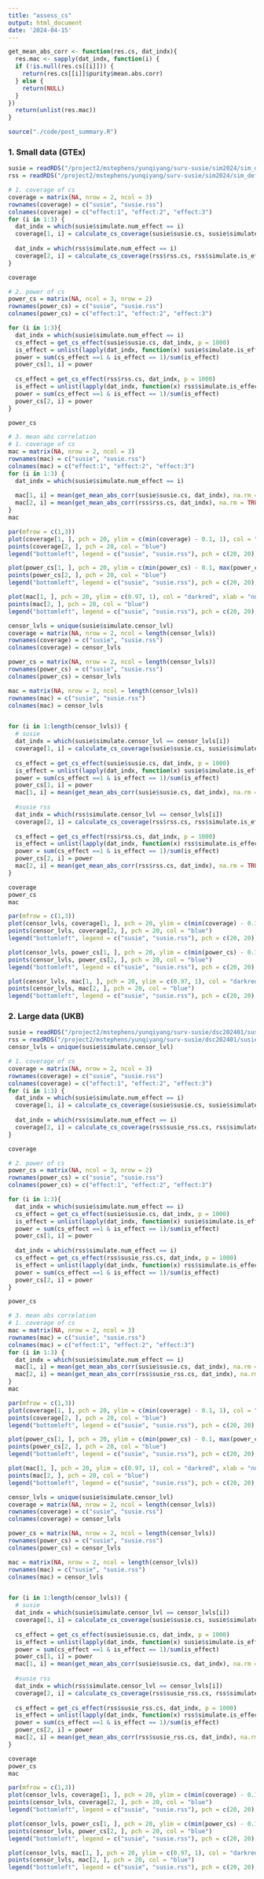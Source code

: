 ```yaml
---
title: "assess_cs"
output: html_document
date: '2024-04-15'
---
```


```r
get_mean_abs_corr <- function(res.cs, dat_indx){
  res.mac <- sapply(dat_indx, function(i) {
  if (!is.null(res.cs[[i]])) {
    return(res.cs[[i]]$purity$mean.abs.corr)
  } else {
    return(NULL)
  }
})
  return(unlist(res.mac))
}
```

```r
source("./code/post_summary.R")
```

### 1. Small data (GTEx)
```r
susie = readRDS("/project2/mstephens/yunqiyang/surv-susie/sim2024/sim_default_iter/susie.rds")
rss = readRDS("/project2/mstephens/yunqiyang/surv-susie/sim2024/sim_default_iter/rss.rds")
```

```r
# 1. coverage of cs
coverage = matrix(NA, nrow = 2, ncol = 3)
rownames(coverage) = c("susie", "susie.rss")
colnames(coverage) = c("effect:1", "effect:2", "effect:3")
for (i in 1:3) {
  dat_indx = which(susie$simulate.num_effect == i)
  coverage[1, i] = calculate_cs_coverage(susie$susie.cs, susie$simulate.is_effect, dat_indx)
  
  dat_indx = which(rss$simulate.num_effect == i)
  coverage[2, i] = calculate_cs_coverage(rss$rss.cs, rss$simulate.is_effect, dat_indx)
}

coverage

# 2. power of cs
power_cs = matrix(NA, ncol = 3, nrow = 2)
rownames(power_cs) = c("susie", "susie.rss")
colnames(power_cs) = c("effect:1", "effect:2", "effect:3")

for (i in 1:3){
  dat_indx = which(susie$simulate.num_effect == i)
  cs_effect = get_cs_effect(susie$susie.cs, dat_indx, p = 1000)
  is_effect = unlist(lapply(dat_indx, function(x) susie$simulate.is_effect[[x]]))
  power = sum(cs_effect ==1 & is_effect == 1)/sum(is_effect)
  power_cs[1, i] = power
  
  cs_effect = get_cs_effect(rss$rss.cs, dat_indx, p = 1000)
  is_effect = unlist(lapply(dat_indx, function(x) rss$simulate.is_effect[[x]]))
  power = sum(cs_effect ==1 & is_effect == 1)/sum(is_effect)
  power_cs[2, i] = power
}

power_cs

# 3. mean abs correlation
# 1. coverage of cs
mac = matrix(NA, nrow = 2, ncol = 3)
rownames(mac) = c("susie", "susie.rss")
colnames(mac) = c("effect:1", "effect:2", "effect:3")
for (i in 1:3) {
  dat_indx = which(susie$simulate.num_effect == i)
  
  mac[1, i] = mean(get_mean_abs_corr(susie$susie.cs, dat_indx), na.rm = TRUE)
  mac[2, i] = mean(get_mean_abs_corr(rss$rss.cs, dat_indx), na.rm = TRUE)
}
mac
```
```r
par(mfrow = c(1,3))
plot(coverage[1, ], pch = 20, ylim = c(min(coverage) - 0.1, 1), col = "darkred", xlab = "number of effect", ylab = "coverage")
points(coverage[2, ], pch = 20, col = "blue")
legend("bottomleft", legend = c("susie", "susie.rss"), pch = c(20, 20), col = c("darkred", "blue"))

plot(power_cs[1, ], pch = 20, ylim = c(min(power_cs) - 0.1, max(power_cs) + 0.1), col = "darkred", xlab = "number of effect", ylab = "power of cs")
points(power_cs[2, ], pch = 20, col = "blue")
legend("bottomleft", legend = c("susie", "susie.rss"), pch = c(20, 20), col = c("darkred", "blue"))

plot(mac[1, ], pch = 20, ylim = c(0.97, 1), col = "darkred", xlab = "number of effect", ylab = "mean absolute correlation")
points(mac[2, ], pch = 20, col = "blue")
legend("bottomleft", legend = c("susie", "susie.rss"), pch = c(20, 20), col = c("darkred", "blue"))
```

```r
censor_lvls = unique(susie$simulate.censor_lvl)
coverage = matrix(NA, nrow = 2, ncol = length(censor_lvls))
rownames(coverage) = c("susie", "susie.rss")
colnames(coverage) = censor_lvls

power_cs = matrix(NA, nrow = 2, ncol = length(censor_lvls))
rownames(power_cs) = c("susie", "susie.rss")
colnames(power_cs) = censor_lvls

mac = matrix(NA, nrow = 2, ncol = length(censor_lvls))
rownames(mac) = c("susie", "susie.rss")
colnames(mac) = censor_lvls


for (i in 1:length(censor_lvls)) {
  # susie
  dat_indx = which(susie$simulate.censor_lvl == censor_lvls[i])
  coverage[1, i] = calculate_cs_coverage(susie$susie.cs, susie$simulate.is_effect, dat_indx)
  
  cs_effect = get_cs_effect(susie$susie.cs, dat_indx, p = 1000)
  is_effect = unlist(lapply(dat_indx, function(x) susie$simulate.is_effect[[x]]))
  power = sum(cs_effect ==1 & is_effect == 1)/sum(is_effect)
  power_cs[1, i] = power
  mac[1, i] = mean(get_mean_abs_corr(susie$susie.cs, dat_indx), na.rm = TRUE)
  
  #susie rss
  dat_indx = which(rss$simulate.censor_lvl == censor_lvls[i])
  coverage[2, i] = calculate_cs_coverage(rss$rss.cs, rss$simulate.is_effect, dat_indx)
  
  cs_effect = get_cs_effect(rss$rss.cs, dat_indx, p = 1000)
  is_effect = unlist(lapply(dat_indx, function(x) rss$simulate.is_effect[[x]]))
  power = sum(cs_effect ==1 & is_effect == 1)/sum(is_effect)
  power_cs[2, i] = power
  mac[2, i] = mean(get_mean_abs_corr(rss$rss.cs, dat_indx), na.rm = TRUE)
}

coverage
power_cs
mac
```

```r
par(mfrow = c(1,3))
plot(censor_lvls, coverage[1, ], pch = 20, ylim = c(min(coverage) - 0.1, 1), col = "darkred", xlab = "censor level", ylab = "coverage")
points(censor_lvls, coverage[2, ], pch = 20, col = "blue")
legend("bottomleft", legend = c("susie", "susie.rss"), pch = c(20, 20), col = c("darkred", "blue"))

plot(censor_lvls, power_cs[1, ], pch = 20, ylim = c(min(power_cs) - 0.1, max(power_cs) + 0.1), col = "darkred", xlab = "censor level", ylab = "power of cs")
points(censor_lvls, power_cs[2, ], pch = 20, col = "blue")
legend("bottomleft", legend = c("susie", "susie.rss"), pch = c(20, 20), col = c("darkred", "blue"))

plot(censor_lvls, mac[1, ], pch = 20, ylim = c(0.97, 1), col = "darkred", xlab = "censor level", ylab = "mean absolute correlation")
points(censor_lvls, mac[2, ], pch = 20, col = "blue")
legend("bottomleft", legend = c("susie", "susie.rss"), pch = c(20, 20), col = c("darkred", "blue"))
```


### 2. Large data (UKB)
```r
susie = readRDS("/project2/mstephens/yunqiyang/surv-susie/dsc202401/susie.rds")
rss = readRDS("/project2/mstephens/yunqiyang/surv-susie/dsc202401/susie_rss.rds")
censor_lvls = unique(susie$simulate.censor_lvl)
```

```r
# 1. coverage of cs
coverage = matrix(NA, nrow = 2, ncol = 3)
rownames(coverage) = c("susie", "susie.rss")
colnames(coverage) = c("effect:1", "effect:2", "effect:3")
for (i in 1:3) {
  dat_indx = which(susie$simulate.num_effect == i)
  coverage[1, i] = calculate_cs_coverage(susie$susie.cs, susie$simulate.is_effect, dat_indx)
  
  dat_indx = which(rss$simulate.num_effect == i)
  coverage[2, i] = calculate_cs_coverage(rss$susie_rss.cs, rss$simulate.is_effect, dat_indx)
}

coverage

# 2. power of cs
power_cs = matrix(NA, ncol = 3, nrow = 2)
rownames(power_cs) = c("susie", "susie.rss")
colnames(power_cs) = c("effect:1", "effect:2", "effect:3")

for (i in 1:3){
  dat_indx = which(susie$simulate.num_effect == i)
  cs_effect = get_cs_effect(susie$susie.cs, dat_indx, p = 1000)
  is_effect = unlist(lapply(dat_indx, function(x) susie$simulate.is_effect[[x]]))
  power = sum(cs_effect ==1 & is_effect == 1)/sum(is_effect)
  power_cs[1, i] = power
  
  dat_indx = which(rss$simulate.num_effect == i)
  cs_effect = get_cs_effect(rss$susie_rss.cs, dat_indx, p = 1000)
  is_effect = unlist(lapply(dat_indx, function(x) rss$simulate.is_effect[[x]]))
  power = sum(cs_effect ==1 & is_effect == 1)/sum(is_effect)
  power_cs[2, i] = power
}

power_cs

# 3. mean abs correlation
# 1. coverage of cs
mac = matrix(NA, nrow = 2, ncol = 3)
rownames(mac) = c("susie", "susie.rss")
colnames(mac) = c("effect:1", "effect:2", "effect:3")
for (i in 1:3) {
  dat_indx = which(susie$simulate.num_effect == i)
  mac[1, i] = mean(get_mean_abs_corr(susie$susie.cs, dat_indx), na.rm = TRUE)
  mac[2, i] = mean(get_mean_abs_corr(rss$susie_rss.cs, dat_indx), na.rm = TRUE)
}
mac
```
```r
par(mfrow = c(1,3))
plot(coverage[1, ], pch = 20, ylim = c(min(coverage) - 0.1, 1), col = "darkred", xlab = "number of effect", ylab = "coverage")
points(coverage[2, ], pch = 20, col = "blue")
legend("bottomleft", legend = c("susie", "susie.rss"), pch = c(20, 20), col = c("darkred", "blue"))

plot(power_cs[1, ], pch = 20, ylim = c(min(power_cs) - 0.1, max(power_cs) + 0.1), col = "darkred", xlab = "number of effect", ylab = "power of cs")
points(power_cs[2, ], pch = 20, col = "blue")
legend("bottomleft", legend = c("susie", "susie.rss"), pch = c(20, 20), col = c("darkred", "blue"))

plot(mac[1, ], pch = 20, ylim = c(0.97, 1), col = "darkred", xlab = "number of effect", ylab = "mean absolute correlation")
points(mac[2, ], pch = 20, col = "blue")
legend("bottomleft", legend = c("susie", "susie.rss"), pch = c(20, 20), col = c("darkred", "blue"))
```

```r
censor_lvls = unique(susie$simulate.censor_lvl)
coverage = matrix(NA, nrow = 2, ncol = length(censor_lvls))
rownames(coverage) = c("susie", "susie.rss")
colnames(coverage) = censor_lvls

power_cs = matrix(NA, nrow = 2, ncol = length(censor_lvls))
rownames(power_cs) = c("susie", "susie.rss")
colnames(power_cs) = censor_lvls

mac = matrix(NA, nrow = 2, ncol = length(censor_lvls))
rownames(mac) = c("susie", "susie.rss")
colnames(mac) = censor_lvls


for (i in 1:length(censor_lvls)) {
  # susie
  dat_indx = which(susie$simulate.censor_lvl == censor_lvls[i])
  coverage[1, i] = calculate_cs_coverage(susie$susie.cs, susie$simulate.is_effect, dat_indx)
  
  cs_effect = get_cs_effect(susie$susie.cs, dat_indx, p = 1000)
  is_effect = unlist(lapply(dat_indx, function(x) susie$simulate.is_effect[[x]]))
  power = sum(cs_effect ==1 & is_effect == 1)/sum(is_effect)
  power_cs[1, i] = power
  mac[1, i] = mean(get_mean_abs_corr(susie$susie.cs, dat_indx), na.rm = TRUE)
  
  #susie rss
  dat_indx = which(rss$simulate.censor_lvl == censor_lvls[i])
  coverage[2, i] = calculate_cs_coverage(rss$susie_rss.cs, rss$simulate.is_effect, dat_indx)
  
  cs_effect = get_cs_effect(rss$susie_rss.cs, dat_indx, p = 1000)
  is_effect = unlist(lapply(dat_indx, function(x) rss$simulate.is_effect[[x]]))
  power = sum(cs_effect ==1 & is_effect == 1)/sum(is_effect)
  power_cs[2, i] = power
  mac[2, i] = mean(get_mean_abs_corr(rss$susie_rss.cs, dat_indx), na.rm = TRUE)
}

coverage
power_cs
mac
```

```r
par(mfrow = c(1,3))
plot(censor_lvls, coverage[1, ], pch = 20, ylim = c(min(coverage) - 0.1, 1), col = "darkred", xlab = "censor level", ylab = "coverage")
points(censor_lvls, coverage[2, ], pch = 20, col = "blue")
legend("bottomleft", legend = c("susie", "susie.rss"), pch = c(20, 20), col = c("darkred", "blue"))

plot(censor_lvls, power_cs[1, ], pch = 20, ylim = c(min(power_cs) - 0.1, max(power_cs) + 0.1), col = "darkred", xlab = "censor level", ylab = "power of cs")
points(censor_lvls, power_cs[2, ], pch = 20, col = "blue")
legend("bottomleft", legend = c("susie", "susie.rss"), pch = c(20, 20), col = c("darkred", "blue"))

plot(censor_lvls, mac[1, ], pch = 20, ylim = c(0.97, 1), col = "darkred", xlab = "censor level", ylab = "mean absolute correlation")
points(censor_lvls, mac[2, ], pch = 20, col = "blue")
legend("bottomleft", legend = c("susie", "susie.rss"), pch = c(20, 20), col = c("darkred", "blue"))
```
